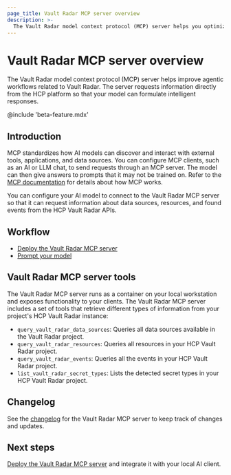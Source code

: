 ```yaml
---
page_title: Vault Radar MCP server overview
description: >-
  The Vault Radar model context protocol (MCP) server helps you optimize your secrets management workflows.
---
```


# Vault Radar MCP server overview

The Vault Radar model context protocol (MCP) server helps improve agentic
workflows related to Vault Radar. The server requests information directly from
the HCP platform so that your model can formulate intelligent responses.

@include 'beta-feature.mdx'

## Introduction

MCP standardizes how AI models can discover and interact with external tools,
applications, and data sources. You can configure MCP clients, such as an AI or
LLM chat, to send requests through an MCP server. The model can then give
answers to prompts that it may not be trained on. Refer to the [MCP
documentation](https://modelcontextprotocol.io/introduction) for details about
how MCP works. 

You can configure your AI model to connect to the Vault Radar MCP server so that
it can request information about data sources, resources, and found events from
the HCP Vault Radar APIs.

## Workflow

- [Deploy the Vault Radar MCP server](/hcp/docs/vault-radar/mcp-server/deploy)
- [Prompt your model](/hcp/docs/vault-radar/mcp-server/prompt)

## Vault Radar MCP server tools

The Vault Radar MCP server runs as a container on your local workstation and
exposes functionality to your clients. The Vault Radar MCP server
includes a set of tools that retrieve different types of information from your
project's HCP Vault Radar instance:

- `query_vault_radar_data_sources`: Queries all data sources available in the Vault Radar project.
- `query_vault_radar_resources`: Queries all resources in your HCP Vault Radar project.
- `query_vault_radar_events`: Queries all the events in your HCP Vault Radar project.
- `list_vault_radar_secret_types`: Lists the detected secret types in your HCP Vault Radar project.

## Changelog

See the [changelog](/hcp/docs/vault-radar/mcp-server/changelog) for the Vault Radar MCP server to keep track of changes and updates.

## Next steps

[Deploy the Vault Radar MCP server](/hcp/docs/vault-radar/mcp-server/deploy) and
integrate it with your local AI client.